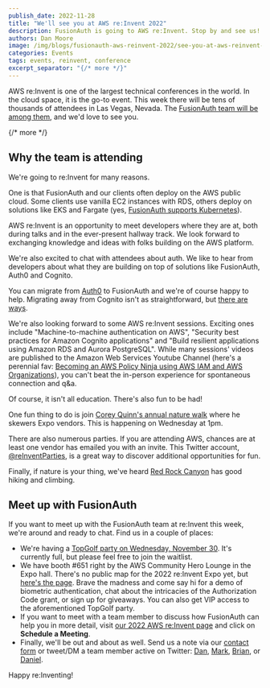 ```yaml
---
publish_date: 2022-11-28 
title: "We'll see you at AWS re:Invent 2022"
description: FusionAuth is going to AWS re:Invent. Stop by and see us!
authors: Dan Moore
image: /img/blogs/fusionauth-aws-reinvent-2022/see-you-at-aws-reinvent-header-image.png
categories: Events
tags: events, reinvent, conference
excerpt_separator: "{/* more */}"
---
```


AWS re:Invent is one of the largest technical conferences in the world. In the cloud space, it is the go-to event. This week there will be tens of thousands of attendees in Las Vegas, Nevada. The [FusionAuth team will be among them](/aws-reinvent22), and we'd love to see you.

{/* more */}

## Why the team is attending

We're going to re:Invent for many reasons.

One is that FusionAuth and our clients often deploy on the AWS public cloud. Some clients use vanilla EC2 instances with RDS, others deploy on solutions like EKS and Fargate (yes, [FusionAuth supports Kubernetes](/docs/get-started/download-and-install/kubernetes/fusionauth-deployment)).

AWS re:Invent is an opportunity to meet developers where they are at, both during talks and in the ever-present hallway track. We look forward to exchanging knowledge and ideas with folks building on the AWS platform.

We're also excited to chat with attendees about auth. We like to hear from developers about what they are building on top of solutions like FusionAuth, Auth0 and Cognito.

You can migrate from [Auth0](/docs/lifecycle/migrate-users/bulk/auth0) to FusionAuth and we're of course happy to help. Migrating away from Cognito isn't as straightforward, but [there are ways](/docs/lifecycle/migrate-users/bulk/cognito).

We're also looking forward to some AWS re:Invent sessions. Exciting ones include "Machine-to-machine authentication on AWS", "Security best practices for Amazon Cognito applications" and "Build resilient applications using Amazon RDS and Aurora PostgreSQL". While many sessions' videos are published to the Amazon Web Services Youtube Channel (here's a perennial fav: [Becoming an AWS Policy Ninja using AWS IAM and AWS Organizations](https://www.youtube.com/watch?v=hETtXCqX_Zc)), you can't beat the in-person experience for spontaneous connection and q&a.

Of course, it isn't all education. There's also fun to be had!

One fun thing to do is join [Corey Quinn's annual nature walk](https://www.lastweekinaws.com/blog/aws-re-invent-what-you-actually-need-to-know-before-you-go/) where he skewers Expo vendors. This is happening on Wednesday at 1pm.

There are also numerous parties. If you are attending AWS, chances are at least one vendor has emailed you with an invite. This Twitter account, [@reInventParties](https://twitter.com/reInventParties/), is a great way to discover additional opportunities for fun.

Finally, if nature is your thing, we've heard [Red Rock Canyon](https://www.blm.gov/programs/national-conservation-lands/nevada/red-rock-canyon) has good hiking and climbing.

## Meet up with FusionAuth

If you want to meet up with the FusionAuth team at re:Invent this week, we're around and ready to chat. Find us in a couple of places:

* We're having a [TopGolf party on Wednesday, November 30](https://www.eventbrite.com/e/golf-drinks-memes-afterparty-fusionauth-tickets-461066320777). It's currently full, but please feel free to join the waitlist.
* We have booth #651 right by the AWS Community Hero Lounge in the Expo hall. There's no public map for the 2022 re:Invent Expo yet, but [here's the page](https://reinvent.awsevents.com/learn/expo/). Brave the madness and come say hi for a demo of biometric authentication, chat about the intricacies of the Authorization Code grant, or sign up for giveaways. You can also get VIP access to the aforementioned TopGolf party.
* If you want to meet with a team member to discuss how FusionAuth can help you in more detail, visit [our 2022 AWS re:Invent page](/aws-reinvent22) and click on **Schedule a Meeting**.
* Finally, we'll be out and about as well. Send us a note via our [contact form](/contact) or tweet/DM a team member active on Twitter: [Dan](https://twitter.com/mooreds), [Mark](https://twitter.com/markvanoppen), [Brian](https://twitter.com/bpontarelli), or [Daniel](https://twitter.com/robotdan220).

Happy re:Inventing!
